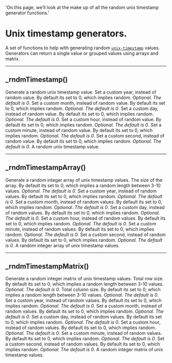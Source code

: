   'On this page, we’ll look at the make up of all the random unix timestamp generator functions.'


# Unix timestamp generators.
A set of functions to help with generating random [`unix-timestamp`](https://www.tradingview.com/pine-script-reference/v5/#fun_timestamp) values. 
Generators can return a single value or grouped values using arrays and matrix. 

---

## _rndmTimestamp()
Generate a random unix timestamp value.
<Properties>
  <Property name="year" type="int">
    Set a custom year, instead of random value. By default its set to 0, which implies random. _Optional. The default is 0_.
  </Property>
  <Property name="month" type="int">
    Set a custom month, instead of random value. By default its set to 0, which implies random. _Optional. The default is 0_.
  </Property>
  <Property name="day" type="int">
    Set a custom day, instead of random value. By default its set to 0, which implies random. _Optional. The default is 0_.
  </Property>
  <Property name="hour" type="int">
    Set a custom hour, instead of random value. By default its set to 0, which implies random. _Optional. The default is 0_.
  </Property>
  <Property name="minute" type="int">
    Set a custom minute, instead of random value. By default its set to 0, which implies random. _Optional. The default is 0_.
  </Property>
  <Property name="second" type="int">
    Set a custom second, instead of random value. By default its set to 0, which implies random. _Optional. The default is 0_.
  </Property>
  <Property name="returns" type="int">
    A random unix timestamp value.
  </Property>
</Properties>

---

## _rndmTimestampArray()
Generate a random integer array of unix timestamp values.
<Properties>
  <Property name="size" type="int">
    The size of the array. By default its set to 0, which implies a random length between 3-10 values. _Optional. The default is 0_.
  </Property>
  <Property name="year" type="int">
    Set a custom year, instead of random values. By default its set to 0, which implies random. _Optional. The default is 0_.
  </Property>
  <Property name="month" type="int">
    Set a custom month, instead of random values. By default its set to 0, which implies random. _Optional. The default is 0_.
  </Property>
  <Property name="day" type="int">
    Set a custom day, instead of random values. By default its set to 0, which implies random. _Optional. The default is 0_.
  </Property>
  <Property name="hour" type="int">
    Set a custom hour, instead of random values. By default its set to 0, which implies random. _Optional. The default is 0_.
  </Property>
  <Property name="minute" type="int">
    Set a custom minute, instead of random values. By default its set to 0, which implies random. _Optional. The default is 0_.
  </Property>
  <Property name="second" type="int">
    Set a custom second, instead of random values. By default its set to 0, which implies random. _Optional. The default is 0_.
  </Property>
  <Property name="returns" type="array<int>">
    A random integer array of unix timestamp values.
  </Property>
</Properties>

---

## _rndmTimestampMatrix()
Generate a random integer matrix of unix timestamp values.
<Properties>
  <Property name="rows" type="int">
    Total row size. By default its set to 0, which implies a random length between 3-10 values. _Optional. The default is 0_.
  </Property>
  <Property name="columns" type="int">
    Total column size. By default its set to 0, which implies a random length between 3-10 values. _Optional. The default is 0_.
  </Property>
  <Property name="year" type="int">
    Set a custom year, instead of random values. By default its set to 0, which implies random. _Optional. The default is 0_.
  </Property>
  <Property name="month" type="int">
    Set a custom month, instead of random values. By default its set to 0, which implies random. _Optional. The default is 0_.
  </Property>
  <Property name="day" type="int">
    Set a custom day, instead of random values. By default its set to 0, which implies random. _Optional. The default is 0_.
  </Property>
  <Property name="hour" type="int">
    Set a custom hour, instead of random values. By default its set to 0, which implies random. _Optional. The default is 0_.
  </Property>
  <Property name="minute" type="int">
    Set a custom minute, instead of random values. By default its set to 0, which implies random. _Optional. The default is 0_.
  </Property>
  <Property name="second" type="int">
    Set a custom second, instead of random values. By default its set to 0, which implies random. _Optional. The default is 0_.
  </Property>
  <Property name="returns" type="matrix<int>">
    A random integer matrix of unix timestamp values.
  </Property>
</Properties>
